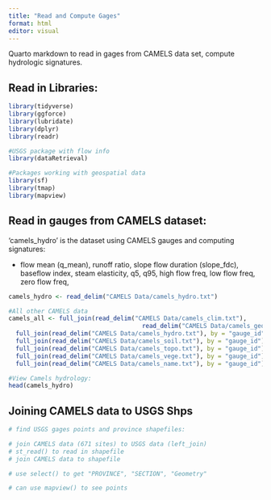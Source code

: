 ```yaml
---
title: "Read and Compute Gages"
format: html
editor: visual
---
```


Quarto markdown to read in gages from CAMELS data set, compute hydrologic signatures.

## Read in Libraries:

```r
library(tidyverse)
library(ggforce)
library(lubridate)
library(dplyr)
library(readr)

#USGS package with flow info
library(dataRetrieval)

#Packages working with geospatial data
library(sf)
library(tmap)
library(mapview)

```

## Read in gauges from CAMELS dataset:

'camels_hydro' is the dataset using CAMELS gauges and computing signatures:

-   flow mean (q_mean), runoff ratio, slope flow duration (slope_fdc), baseflow index, steam elasticity, q5, q95, high flow freq, low flow freq, zero flow freq,

```r
camels_hydro <- read_delim("CAMELS Data/camels_hydro.txt")

#All other CAMELS data
camels_all <- full_join(read_delim("CAMELS Data/camels_clim.txt"),
                                     read_delim("CAMELS Data/camels_geol.txt"), by = "gauge_id") |>
  full_join(read_delim("CAMELS Data/camels_hydro.txt"), by = "gauge_id") |>
  full_join(read_delim("CAMELS Data/camels_soil.txt"), by = "gauge_id") |>
  full_join(read_delim("CAMELS Data/camels_topo.txt"), by = "gauge_id") |>
  full_join(read_delim("CAMELS Data/camels_vege.txt"), by = "gauge_id") |> 
  full_join(read_delim("CAMELS Data/camels_name.txt"), by = "gauge_id")

#View Camels hydrology:
head(camels_hydro)

```


## Joining CAMELS data to USGS Shps

```r
# find USGS gages points and province shapefiles:

# join CAMELS data (671 sites) to USGS data (left_join)
# st_read() to read in shapefile
# join CAMELS data to shapefile

# use select() to get "PROVINCE", "SECTION", "Geometry" 

# can use mapview() to see points


```


